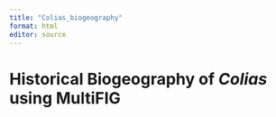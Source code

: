```yaml
---
title: "Colias_biogeography"
format: html
editor: source
---
```


# Historical Biogeography of *Colias* using MultiFIG
